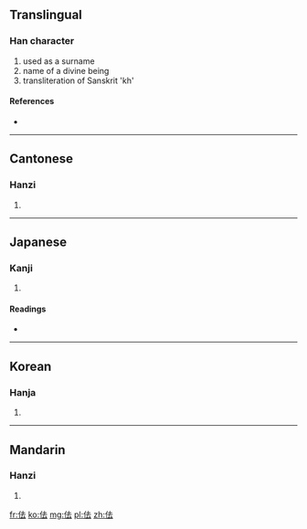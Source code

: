 ==Translingual==

===Han character===
{{Han char|rn=9|rad=人|as=05|sn=7|four=2423<sub>1</sub>|canj=人土戈 (OGI)}}

# used as a surname
# name of a divine being
# transliteration of Sanskrit 'kh'

====References====
* {{Han ref|kx=0098.030|dkj=00499|dj=0206.140|hdz=10129.120|uh=4F49|ud=20297|bh=CA5D|bd=51805}}

----

==Cantonese==

===Hanzi===
{{yue-hanzi|jyut=|y=keui1}}

# {{defn|Cantonese|sort=人05}}

----

==Japanese==

===Kanji===
{{ja-kanji|grade=|rs=人05}}

# {{defn|Japanese|sort=人05}}

====Readings====
* {{ja-readings|on=[[きょ]] (kyo), [[こ]] (ko), [[きゃ]] (kya), [[か]] (ka)|kun=}}

----

==Korean==

===Hanja===
{{ko-hanja|hangeul=[[구]], [[거]]|rv=gu, geo|mr=ku, kŏ}}

# {{defn|Korean|sort=人05}}

----

==Mandarin==

===Hanzi===
{{cmn-hanzi|pin=[[qū]] ([[qu1]])|wg=ch'ü<sup>1</sup>}}

# {{defn|Mandarin|sort=人05}}

[[fr:佉]]
[[ko:佉]]
[[mg:佉]]
[[pl:佉]]
[[zh:佉]]